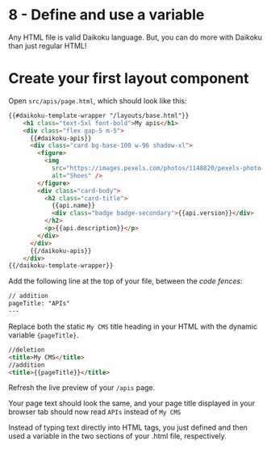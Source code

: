 # 8 - Define and use a variable

Any HTML file is valid Daikoku language. But, you can do more with Daikoku than just regular HTML!

# Create your first layout component

Open `src/apis/page.html`, which should look like this:

```html title="src/apis/page.html"
{{#daikoku-template-wrapper "/layouts/base.html"}}
    <h1 class="text-5xl font-bold">My apis</h1>
    <div class="flex gap-5 m-5">
      {{#daikoku-apis}}
      <div class="card bg-base-100 w-96 shadow-xl">
        <figure>
          <img
            src="https://images.pexels.com/photos/1148820/pexels-photo-1148820.jpeg"
            alt="Shoes" />
        </figure>
        <div class="card-body">
          <h2 class="card-title">
            {{api.name}}
            <div class="badge badge-secondary">{{api.version}}</div>
          </h2>
          <p>{{api.description}}</p>
        </div>
      </div>
      {{/daikoku-apis}}
    </div>
{{/daikoku-template-wrapper}}
```

Add the following line at the top of your file, between the *code fences*:

```html title="src/apis/page.html"
// addition
pageTitle: "APIs"
---
```

Replace both the static `My CMS` title heading in your HTML with the dynamic variable `{pageTitle}`.

```html title="src/layout/base.html"
//deletion
<title>My CMS</title>
//addition
<title>{{pageTitle}}</title>
```

Refresh the live preview of your `/apis` page.

Your page text should look the same, and your page title displayed in your browser tab should now read `APIs` instead of `My CMS`

Instead of typing text directly into HTML tags, you just defined and then used a variable in the two sections of your .html file, respectively.